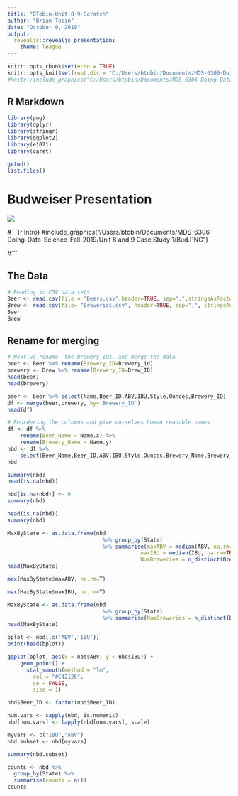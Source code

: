 ```yaml
---
title: "BTobin-Unit-8-9-Scratch"
author: "Brian Tobin"
date: "October 9, 2019"
output: 
  revealjs::revealjs_presentation:
    theme: league
---
```


```r
knitr::opts_chunk$set(echo = TRUE)
knitr::opts_knit$set(root.dir = "C:/Users/btobin/Documents/MDS-6306-Doing-Data-Science-Fall-2019/Unit 8 and 9 Case Study 1")
#knitr::include_graphics("C:/Users/btobin/Documents/MDS-6306-Doing-Data-Science-Fall-2019/Unit 8 and 9 Case Study 1/Bud.PNG")
```

## R Markdown

```r
library(png)
library(dplyr)
library(stringr)
library(ggplot2)
library(e1071)
library(caret)
```

```r
getwd()
list.files()
```

# Budweiser Presentation
![]("/Users/btobin/Documents/MDS-6306-Doing-Data-Science-Fall-2019/Unit 8 and 9 Case Study 1/Bud.PNG")

#```{r Intro}
#include_graphics("/Users/btobin/Documents/MDS-6306-Doing-Data-Science-Fall-2019/Unit 8 and 9 Case Study 1/Bud.PNG")

#```

## The Data
```r
# Reading in CSV data sets
Beer <- read.csv(file = "Beers.csv",header=TRUE, sep=",",stringsAsFactors=FALSE)
Brew <- read.csv(file= "Breweries.csv", header=TRUE, sep=",", stringsAsFactors=FALSE)
Beer
Brew
```

## Rename for merging

```r
# Next we rename  the brewery IDs, and merge the data
beer <- Beer %>% rename(Brewery_ID=Brewery_id)
brewery <- Brew %>% rename(Brewery_ID=Brew_ID)
head(beer)
head(brewery)
```

```r
beer <- beer %>% select(Name,Beer_ID,ABV,IBU,Style,Ounces,Brewery_ID)
df <- merge(beer,brewery, by='Brewery_ID')
head(df)
```

```r
# Reordering the columns and give ourselves human readable names
df <- df %>% 
	rename(Beer_Name = Name.x) %>% 
	rename(Brewery_Name = Name.y)
nbd <- df %>% 
	select(Beer_Name,Beer_ID,ABV,IBU,Style,Ounces,Brewery_Name,Brewery_ID,City,State)
nbd
```
```r
summary(nbd)
head(is.na(nbd))

nbd[is.na(nbd)] <- 0
summary(nbd)

head(is.na(nbd))
summary(nbd)
```


```r

MaxByState <- as.data.frame(nbd 
							  %>% group_by(State) 
							  %>% summarise(maxABV = median(ABV, na.rm=TRUE),
							  			  maxIBU = median(IBU, na.rm=TRUE),
							  			  NumBreweries = n_distinct(Brewery_ID)))
head(MaxByState)
```

```r
max(MaxByState$maxABV, na.rm=T)
```

```r
max(MaxByState$maxIBU, na.rm=T)
```

```r


MaxByState <- as.data.frame(nbd 
							  %>% group_by(State) 
							  %>% summarise(NumBreweries = n_distinct(Brewery_ID)))
head(MaxByState)
```

```r
bplot <- nbd[,c('ABV','IBU')]
print(head(bplot))
```

```r
ggplot(bplot, aes(x = nbd$ABV, y = nbd$IBU)) +
    geom_point() +
      stat_smooth(method = "lm",
        col = "#C42126",
        se = FALSE,
        size = 1) 
```



```r
nbd$Beer_ID <- factor(nbd$Beer_ID)

num.vars <- sapply(nbd, is.numeric)
nbd[num.vars] <- lapply(nbd[num.vars], scale)

myvars <- c("IBU","ABV")
nbd.subset <- nbd[myvars]

summary(nbd.subset)

```

```r
counts <- nbd %>%
  group_by(State) %>%
  summarise(counts = n())
counts
```







